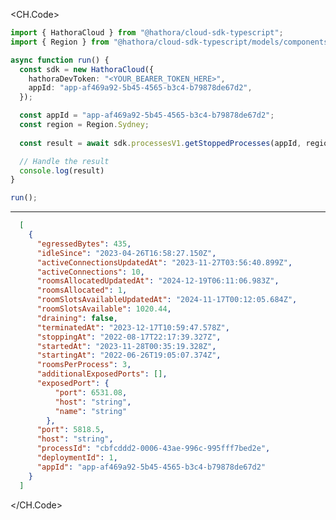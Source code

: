 
<CH.Code>
```typescript GetStoppedProcesses.ts
import { HathoraCloud } from "@hathora/cloud-sdk-typescript";
import { Region } from "@hathora/cloud-sdk-typescript/models/components";

async function run() {
  const sdk = new HathoraCloud({
    hathoraDevToken: "<YOUR_BEARER_TOKEN_HERE>",
    appId: "app-af469a92-5b45-4565-b3c4-b79878de67d2",
  });

  const appId = "app-af469a92-5b45-4565-b3c4-b79878de67d2";
  const region = Region.Sydney;
  
  const result = await sdk.processesV1.getStoppedProcesses(appId, region);

  // Handle the result
  console.log(result)
}

run();
```
---

```json Example Response
  [
    {
      "egressedBytes": 435,
      "idleSince": "2023-04-26T16:58:27.150Z",
      "activeConnectionsUpdatedAt": "2023-11-27T03:56:40.899Z",
      "activeConnections": 10,
      "roomsAllocatedUpdatedAt": "2024-12-19T06:11:06.983Z",
      "roomsAllocated": 1,
      "roomSlotsAvailableUpdatedAt": "2024-11-17T00:12:05.684Z",
      "roomSlotsAvailable": 1020.44,
      "draining": false,
      "terminatedAt": "2023-12-17T10:59:47.578Z",
      "stoppingAt": "2022-08-17T22:17:39.327Z",
      "startedAt": "2023-11-28T00:35:19.328Z",
      "startingAt": "2022-06-26T19:05:07.374Z",
      "roomsPerProcess": 3,
      "additionalExposedPorts": [],
      "exposedPort": {
          "port": 6531.08,
          "host": "string",
          "name": "string"
        },
      "port": 5818.5,
      "host": "string",
      "processId": "cbfcddd2-0006-43ae-996c-995fff7bed2e",
      "deploymentId": 1,
      "appId": "app-af469a92-5b45-4565-b3c4-b79878de67d2"
    }
  ]
```
</CH.Code>
